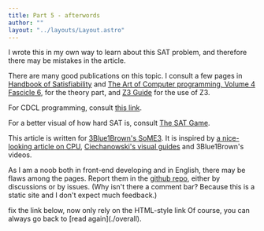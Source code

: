 ```yaml
---
title: Part 5 - afterwords
author: ""
layout: "../layouts/Layout.astro"
---
```


I wrote this in my own way to learn about this SAT problem, and therefore
there may be mistakes in the article.

There are many good publications on this topic. I consult a few pages in
<a href="https://www.iospress.nl/book/handbook-of-satisfiability-2/">Handbook of Satisfiability</a>
and <a href="https://www.pearson.com/us/higher-education/program/Knuth-Art-of-Computer-Programming-Volume-4-Fascicle-6-The-Satisfiability/PGM328228.html">
The Art of Computer programming, Volume 4 Fascicle 6</a>, for the theory
part, and <a href="https://microsoft.github.io/z3guide/">Z3 Guide</a> for
the use of Z3.

For CDCL programming, consult <a href="https://cse442-17f.github.io/Conflict-Driven-Clause-Learning/">this link</a>.

For a better visual of how hard SAT is, consult <a href="https://www.cril.univ-artois.fr/~roussel/satgame/satgame.php">The SAT Game</a>.

This article is written for [3Blue1Brown's SoME3](https://some.3b1b.co/). It is inspired
by [a nice-looking article on CPU](https://cpu.land/), [Ciechanowski's visual guides](https://ciechanow.ski)
and 3Blue1Brown's videos.

As I am a noob both in front-end developing and in English, there may be
flaws among the pages. Report them in the [github repo](https://github.com/iscas-zac/sat-explain),
either by discussions or by issues. (Why isn't there a comment bar? Because
this is a static site and I don't expect much feedback.)

<TodoModal>
fix the link below, now only rely on the HTML-style link
</TodoModal>
Of course, you can always go back to [read again](./overall).